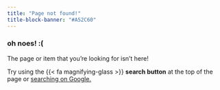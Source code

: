 ```yaml
---
title: "Page not found!"
title-block-banner: "#A52C60"
---
```


### oh noes! :(

The page or item that you’re looking for isn’t here! 

Try using the {{< fa magnifying-glass >}} **search button** at the top of the page or <a href="https://www.google.com/search?q=site%3Aknuutl.net" target="_blank">searching on Google.</a>
